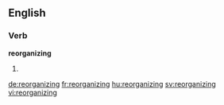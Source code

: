 ==English==

===Verb===
'''reorganizing'''

# {{present participle of|reorganize}}

[[de:reorganizing]]
[[fr:reorganizing]]
[[hu:reorganizing]]
[[sv:reorganizing]]
[[vi:reorganizing]]